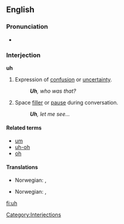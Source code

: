 ==English==

===Pronunciation===
*{{audio|en-us-uh.ogg|Audio (US)}}

===Interjection===
'''uh'''

# Expression of [[confusion]] or [[uncertainty]].
#: '''''Uh''', who was that?''
# Space [[filler]] or [[pause]] during conversation.
#: '''''Uh''', let me see...''
<!-- # Used with [[vibrator]] in your [[voice]] ?? -->

====Related terms====
*[[um]]
*[[uh-oh]]
*[[oh]]

====Translations====
{{trans-top|expression of confusion or uncertainty}}
*Norwegian: {{t-|no|eh}}, {{t-|no|øh}}
{{trans-mid}}
{{trans-bottom}}

{{trans-top|space filler or pause during conversation}}
*Norwegian: {{t-|no|eh}}, {{t-|no|øh}}
{{trans-mid}}
{{trans-bottom}}

[[Category:Interjections]]

[[fi:uh]]